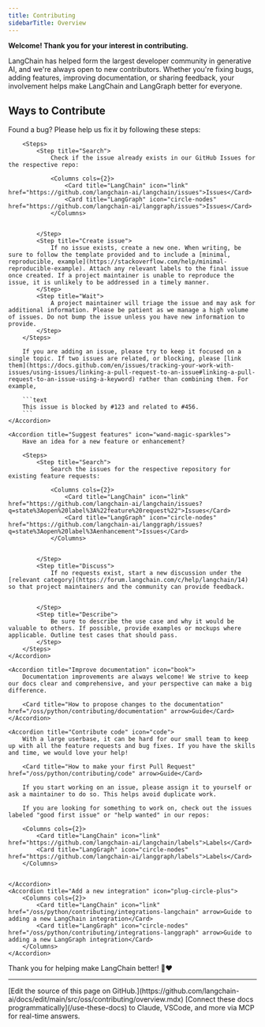 ```yaml
---
title: Contributing
sidebarTitle: Overview
---
```




**Welcome! Thank you for your interest in contributing.**

LangChain has helped form the largest developer community in generative AI, and we're always open to new contributors. Whether you're fixing bugs, adding features, improving documentation, or sharing feedback, your involvement helps make LangChain and LangGraph better for everyone.

## Ways to Contribute

<AccordionGroup>
    <Accordion title="Report bugs" icon="bug">
        Found a bug? Please help us fix it by following these steps:

        <Steps>
            <Step title="Search">
                Check if the issue already exists in our GitHub Issues for the respective repo:

                <Columns cols={2}>
                    <Card title="LangChain" icon="link" href="https://github.com/langchain-ai/langchain/issues">Issues</Card>
                    <Card title="LangGraph" icon="circle-nodes" href="https://github.com/langchain-ai/langgraph/issues">Issues</Card>
                </Columns>


            </Step>
            <Step title="Create issue">
                If no issue exists, create a new one. When writing, be sure to follow the template provided and to include a [minimal, reproducible, example](https://stackoverflow.com/help/minimal-reproducible-example). Attach any relevant labels to the final issue once created. If a project maintainer is unable to reproduce the issue, it is unlikely to be addressed in a timely manner.
            </Step>
            <Step title="Wait">
                A project maintainer will triage the issue and may ask for additional information. Please be patient as we manage a high volume of issues. Do not bump the issue unless you have new information to provide.
            </Step>
        </Steps>

        If you are adding an issue, please try to keep it focused on a single topic. If two issues are related, or blocking, please [link them](https://docs.github.com/en/issues/tracking-your-work-with-issues/using-issues/linking-a-pull-request-to-an-issue#linking-a-pull-request-to-an-issue-using-a-keyword) rather than combining them. For example,

        ```text
        This issue is blocked by #123 and related to #456.
        ```
    </Accordion>

    <Accordion title="Suggest features" icon="wand-magic-sparkles">
        Have an idea for a new feature or enhancement?

        <Steps>
            <Step title="Search">
                Search the issues for the respective repository for existing feature requests:

                <Columns cols={2}>
                    <Card title="LangChain" icon="link" href="https://github.com/langchain-ai/langchain/issues?q=state%3Aopen%20label%3A%22feature%20request%22">Issues</Card>
                    <Card title="LangGraph" icon="circle-nodes" href="https://github.com/langchain-ai/langgraph/issues?q=state%3Aopen%20label%3Aenhancement">Issues</Card>
                </Columns>


            </Step>
            <Step title="Discuss">
                If no requests exist, start a new discussion under the [relevant category](https://forum.langchain.com/c/help/langchain/14) so that project maintainers and the community can provide feedback.


            </Step>
            <Step title="Describe">
                Be sure to describe the use case and why it would be valuable to others. If possible, provide examples or mockups where applicable. Outline test cases that should pass.
            </Step>
        </Steps>
    </Accordion>

    <Accordion title="Improve documentation" icon="book">
        Documentation improvements are always welcome! We strive to keep our docs clear and comprehensive, and your perspective can make a big difference.

        <Card title="How to propose changes to the documentation" href="/oss/python/contributing/documentation" arrow>Guide</Card>
    </Accordion>

    <Accordion title="Contribute code" icon="code">
        With a large userbase, it can be hard for our small team to keep up with all the feature requests and bug fixes. If you have the skills and time, we would love your help!

        <Card title="How to make your first Pull Request" href="/oss/python/contributing/code" arrow>Guide</Card>

        If you start working on an issue, please assign it to yourself or ask a maintainer to do so. This helps avoid duplicate work.

        If you are looking for something to work on, check out the issues labeled "good first issue" or "help wanted" in our repos:

        <Columns cols={2}>
            <Card title="LangChain" icon="link" href="https://github.com/langchain-ai/langchain/labels">Labels</Card>
            <Card title="LangGraph" icon="circle-nodes" href="https://github.com/langchain-ai/langgraph/labels">Labels</Card>
        </Columns>


    </Accordion>
    <Accordion title="Add a new integration" icon="plug-circle-plus">
        <Columns cols={2}>
            <Card title="LangChain" icon="link" href="/oss/python/contributing/integrations-langchain" arrow>Guide to adding a new LangChain integration</Card>
            <Card title="LangGraph" icon="circle-nodes" href="/oss/python/contributing/integrations-langgraph" arrow>Guide to adding a new LangGraph integration</Card>
        </Columns>
    </Accordion>
</AccordionGroup>

Thank you for helping make LangChain better! 🦜❤️

---

<Callout icon="pen-to-square" iconType="regular">
    [Edit the source of this page on GitHub.](https://github.com/langchain-ai/docs/edit/main/src/oss/contributing/overview.mdx)
</Callout>
<Tip icon="terminal" iconType="regular">
    [Connect these docs programmatically](/use-these-docs) to Claude, VSCode, and more via MCP for    real-time answers.
</Tip>
